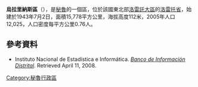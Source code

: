 '''烏拉里納斯區'''（{{lang-es|Distrito de Urarinas}}），是[[秘魯|秘魯]]的一個區，位於該國東北部[[洛雷託大區|洛雷託大區]]的[[洛雷托省|洛雷托省]]，始建於1943年7月2日，面積15,778平方公里，海拔高度112米，2005年人口12,025，人口密度每平方公里0.76人。

==參考資料==
*{{es icon}} Instituto Nacional de Estadística e Informática. ''[https://web.archive.org/web/20080423164200/http://desa.inei.gob.pe/mapas/bid/ Banco de Información Distrital]''. Retrieved April 11, 2008.

{{Peru-geo-stub}}
[[Category:秘魯行政區|Category:秘魯行政區]]